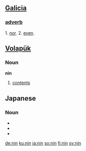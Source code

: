 == [[Galicia]] ==
=== [[adverb]] ===
1. [[nor]].
2. [[even]].

== [[Volapük]] == 

===Noun===
'''nin'''
 
# [[contents]]

==Japanese==                                          
===Noun===
{{ja-noun|r|hira=にん}}
*{{japdef|人|[[person]]}}
*{{japdef|任|[[duty]], [[obligation]]}}
*{{japdef|忍|[[patience]], [[endurance]]}}

[[de:nin]]
[[ku:nin]]
[[ja:nin]]
[[so:nin]]
[[fi:nin]]
[[sv:nin]]